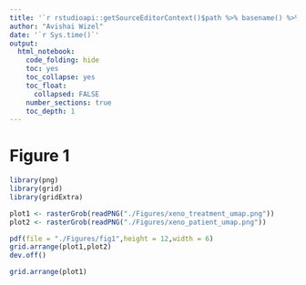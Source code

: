 ```yaml
---
title: '`r rstudioapi::getSourceEditorContext()$path %>% basename() %>% gsub(pattern = "\\.Rmd",replacement = "")`' 
author: "Avishai Wizel"
date: '`r Sys.time()`'
output: 
  html_notebook: 
    code_folding: hide
    toc: yes
    toc_collapse: yes
    toc_float: 
      collapsed: FALSE
    number_sections: true
    toc_depth: 1
---
```




# Figure 1

```r

library(png)
library(grid)
library(gridExtra)

plot1 <- rasterGrob(readPNG("./Figures/xeno_treatment_umap.png"))
plot2 <- rasterGrob(readPNG("./Figures/xeno_patient_umap.png"))
```

```r
pdf(file = "./Figures/fig1",height = 12,width = 6)
grid.arrange(plot1,plot2)
dev.off()
```


```r
grid.arrange(plot1)
```




